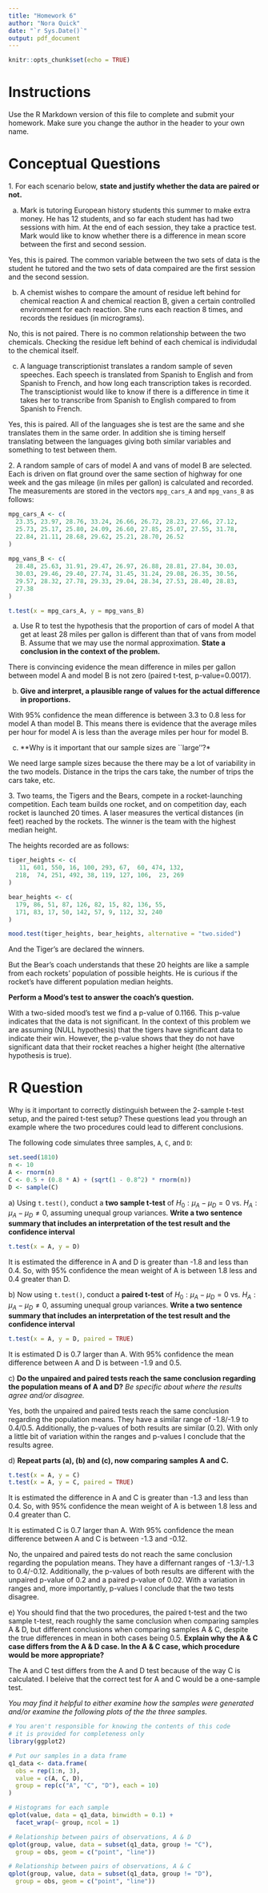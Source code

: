 ```yaml
---
title: "Homework 6"
author: "Nora Quick"
date: "`r Sys.Date()`"
output: pdf_document
---
```


```r
knitr::opts_chunk$set(echo = TRUE)
```


# Instructions

Use the R Markdown version of this file to complete and submit your homework. Make sure you change the author in the header to your own name. 


# Conceptual Questions

1\. For each scenario below, **state and justify whether the data are paired or not.**

a) Mark is tutoring European history students this summer to make extra money. He has 12 students, and so far each student has had two sessions with him. At the end of each session, they take a practice test.  Mark would like to know whether there is a difference in mean score between the first and second session.

Yes, this is paired. The common variable between the two sets of data is the student he tutored and the two sets of data compaired are the first session and the second session. 


b) A chemist wishes to compare the amount of residue left behind for chemical reaction A and chemical reaction B, given a certain controlled environment for each reaction. She runs each reaction 8 times, and records the residues (in micrograms). 

No, this is not paired. There is no common relationship between the two chemicals. Checking the residue left behind of each chemical is individudal to the chemical itself.


c) A language transcriptionist translates a random sample of seven speeches. Each speech is translated from Spanish to English and from Spanish to French, and how long each transcription takes is recorded. The transciptionist would like to know if there is a difference in time it takes her to transcribe from Spanish to English compared to from Spanish to French.

Yes, this is paired. All of the languages she is test are the same and she translates them in the same order. In addition she is timing herself translating between the languages giving both similar variables and something to test between them.  



2\. A random sample of cars of model A and vans of model B are selected. Each is driven on flat ground over the same section of highway for one week and the gas mileage (in miles per gallon) is calculated and recorded. The measurements are stored in the vectors `mpg_cars_A` and `mpg_vans_B` as follows:
```r
mpg_cars_A <- c(
  23.35, 23.97, 28.76, 33.24, 26.66, 26.72, 28.23, 27.66, 27.12, 
  25.73, 25.17, 25.80, 24.09, 26.60, 27.85, 25.07, 27.55, 31.78, 
  22.84, 21.11, 28.68, 29.62, 25.21, 28.70, 26.52
)
  
mpg_vans_B <- c(
  28.48, 25.63, 31.91, 29.47, 26.97, 26.88, 28.81, 27.84, 30.03, 
  30.03, 29.46, 29.40, 27.74, 31.45, 31.24, 29.08, 26.35, 30.56, 
  29.57, 28.32, 27.78, 29.33, 29.04, 28.34, 27.53, 28.40, 28.83, 
  27.38 
)

t.test(x = mpg_cars_A, y = mpg_vans_B)
```

a) Use R to test the hypothesis that the proportion of cars of model A that get at least 28 miles per gallon is different than that of vans from model B. Assume that we may use the normal approximation. **State a conclusion in the context of the problem.**

There is convincing evidence the mean difference in miles per gallon between model A and model B is not zero (paired t-test, p-value=0.0017). 

b) **Give and interpret, a plausible range of values for the actual difference in proportions.**

With 95% confidence the mean difference is between 3.3 to 0.8 less for model A than model B. This means there is evidence that the average miles per hour for model A is less than the average miles per hour for model B.

c) **Why is it important that our sample sizes are ``large''?*

We need large sample sizes because the there may be a lot of variability in the two models. Distance in the trips the cars take, the number of trips the cars take, etc.



3\. Two teams, the Tigers and the Bears, compete in a rocket-launching competition. Each team builds one rocket, and on competition day, each rocket is launched 20 times.  A laser measures the vertical distances (in feet) reached by the rockets. The winner is the team with the highest median height.

The heights recorded are as follows:
```r
tiger_heights <- c(
   11, 601, 550, 16, 100, 293, 67,  60, 474, 132,
  218,  74, 251, 492, 38, 119, 127, 106,  23, 269
)

bear_heights <- c(  
  179, 86, 51, 87, 126, 82, 15, 82, 136, 55, 
  171, 83, 17, 50, 142, 57, 9, 112, 32, 240
)

mood.test(tiger_heights, bear_heights, alternative = "two.sided")
```

And the Tiger's are declared the winners.  

But the Bear's coach understands that these 20 heights are like a sample from each rockets' population of possible heights.  He is curious if the rocket's have different population median heights.
    
**Perform a Mood's test to answer the coach's question.**

With a two-sided mood's test we find a p-value of 0.1166. This p-value indicates that the data is not significant.
In the context of this problem we are assuming (NULL hypothesis) that the tigers have significant data to indicate their win. However, the p-value shows that they do not have significant data that their rocket reaches a higher height (the alternative hypothesis is true).


# R Question

Why is it important to correctly distinguish between the 2-sample t-test setup, and the paired t-test setup? These questions lead you through an example where the two procedures could lead to different conclusions.
    
The following code simulates three samples, `A`, `C`, and `D`:
```r
set.seed(1810)
n <- 10
A <- rnorm(n)
C <- 0.5 + (0.8 * A) + (sqrt(1 - 0.8^2) * rnorm(n))
D <- sample(C)
```
    
a\) Using `t.test()`, conduct a **two sample t-test** of $H_{0}: \mu_{A} - \mu_{D} = 0$ vs. $H_{A}: \mu_{A} - \mu_{D} \neq 0$, assuming unequal group variances. **Write a two sentence summary that includes an interpretation of the test result and the confidence interval**
  
```r
t.test(x = A, y = D)
```

It is estimated the difference in A and D is greater than -1.8 and less than 0.4. So, with 95% confidence the mean weight of A is between 1.8 less and 0.4 greater than D.

b\) Now using `t.test()`, conduct a **paired t-test** of $H_{0}: \mu_{A} - \mu_{D} = 0$ vs. $H_{A}: \mu_{A} - \mu_{D} \neq 0$, assuming unequal group variances. **Write a two sentence summary that includes an interpretation of the test result and the confidence interval**

```r
t.test(x = A, y = D, paired = TRUE)
```

It is estimated D is 0.7 larger than A. With 95% confidence the mean difference between A and D is between -1.9 and 0.5.

c\) **Do the unpaired and paired tests reach the same conclusion regarding the population means of A and D?** *Be specific about where the results agree and/or disagree.*

Yes, both the unpaired and paired tests reach the same conclusion regarding the population means. They have a similar range of -1.8/-1.9 to 0.4/0.5. Additionally, the p-values of both results are similar (0.2). With only a little bit of variation within the ranges and p-values I conclude that the results agree. 

d\) **Repeat parts (a), (b) and (c), now comparing samples A and C.**

```r
t.test(x = A, y = C)
t.test(x = A, y = C, paired = TRUE)
```

It is estimated the difference in A and C is greater than -1.3 and less than 0.4. So, with 95% confidence the mean weight of A is between 1.8 less and 0.4 greater than C.

It is estimated C is 0.7 larger than A. With 95% confidence the mean difference between A and C is between -1.3 and -0.12.

No, the unpaired and paired tests do not reach the same conclusion regarding the population means. They have a differnant ranges of -1.3/-1.3 to 0.4/-0.12. Additionally, the p-values of both results are different with the unpaired p-value of 0.2 and a paired p-value of 0.02. With a variation in ranges and, more importantly, p-values I conclude that the two tests disagree.

e\) You should find that the two procedures, the paired t-test and the two sample t-test, reach roughly the same conclusion when comparing samples A \& D, but different conclusions when comparing samples A \& C, despite the true differences in mean in both cases being 0.5.  **Explain why the A \& C case differs from the A \& D case. In the A \& C case, which procedure would be more appropriate?**

The A and C test differs from the A and D test because of the way C is calculated. I beleive that the correct test for A and C would be a one-sample test.
	
*You may find it helpful to either examine how the samples were generated and/or examine the following plots of the the three samples.*
  	
```r
# You aren't responsible for knowing the contents of this code
# it is provided for completeness only
library(ggplot2)

# Put our samples in a data frame
q1_data <- data.frame(
  obs = rep(1:n, 3),
  value = c(A, C, D), 
  group = rep(c("A", "C", "D"), each = 10)
)

# Histograms for each sample
qplot(value, data = q1_data, binwidth = 0.1) + 
  facet_wrap(~ group, ncol = 1) 

# Relationship between pairs of observations, A & D
qplot(group, value, data = subset(q1_data, group != "C"), 
  group = obs, geom = c("point", "line"))

# Relationship between pairs of observations, A & C
qplot(group, value, data = subset(q1_data, group != "D"), 
  group = obs, geom = c("point", "line"))
```
